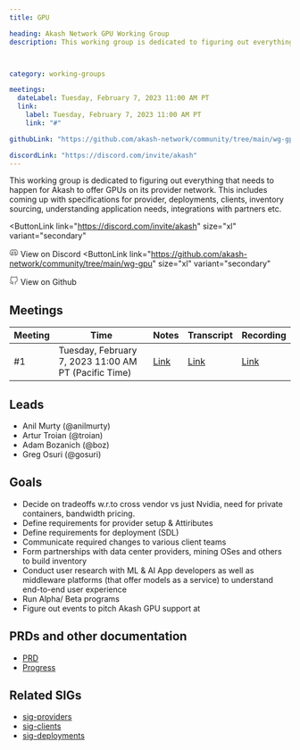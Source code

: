 ```yaml
---
title: GPU

heading: Akash Network GPU Working Group
description: This working group is dedicated to figuring out everything that needs to happen for Akash to offer GPUs on its provider network. This includes coming up with specifications for provider, deployments, clients, inventory sourcing, understanding application needs, integrations with partners etc.



category: working-groups

meetings:
  dateLabel: Tuesday, February 7, 2023 11:00 AM PT
  link:
    label: Tuesday, February 7, 2023 11:00 AM PT
    link: "#"

githubLink: "https://github.com/akash-network/community/tree/main/wg-gpu"

discordLink: "https://discord.com/invite/akash"
---
```





This working group is dedicated to figuring out everything that needs to happen for Akash to offer GPUs on its provider network. This includes coming up with specifications for provider, deployments, clients, inventory sourcing, understanding application needs, integrations with partners etc.


<div class="flex flex-col lg:flex-row lg:items-center gap-6"  >


<ButtonLink 
link="https://discord.com/invite/akash"
  size="xl"
  variant="secondary"
>
<svg class="mr-1"   width="16" height="16" viewBox="0 0 16 16" fill="none" xmlns="http://www.w3.org/2000/svg"><path d="M3.66406 10.666C6.9974 12.3327 8.9974 12.3327 12.3307 10.666" stroke="#808080" stroke-width="1.5" stroke-linecap="round" stroke-linejoin="round"/><path d="M10.3333 11.666L11 12.9993C11 12.9993 13.7809 12.1138 14.6667 10.666C14.6667 9.99935 15.0201 5.23494 12.6667 3.66602C11.6667 2.99935 10 2.66602 10 2.66602L9.33333 3.99935H8" stroke="#808080" stroke-width="1.5" stroke-linecap="round" stroke-linejoin="round"/><path d="M5.68229 11.666L5.01563 12.9993C5.01563 12.9993 2.23474 12.1138 1.34896 10.666C1.34896 9.99935 0.995565 5.23494 3.34896 3.66602C4.34896 2.99935 6.01563 2.66602 6.01563 2.66602L6.68229 3.99935H8.01562" stroke="#808080" stroke-width="1.5" stroke-linecap="round" stroke-linejoin="round"/><path d="M5.66406 9.33268C5.11178 9.33268 4.66406 8.73573 4.66406 7.99935C4.66406 7.26297 5.11178 6.66602 5.66406 6.66602C6.21635 6.66602 6.66406 7.26297 6.66406 7.99935C6.66406 8.73573 6.21635 9.33268 5.66406 9.33268Z" stroke="#808080" stroke-width="1.5" stroke-linecap="round" stroke-linejoin="round"/><path d="M10.3359 9.33268C9.78365 9.33268 9.33594 8.73573 9.33594 7.99935C9.33594 7.26297 9.78365 6.66602 10.3359 6.66602C10.8882 6.66602 11.3359 7.26297 11.3359 7.99935C11.3359 8.73573 10.8882 9.33268 10.3359 9.33268Z" stroke="#808080" stroke-width="1.5" stroke-linecap="round" stroke-linejoin="round"/>
</svg>
View on Discord
</ButtonLink>
<ButtonLink 
link="https://github.com/akash-network/community/tree/main/wg-gpu"
  size="xl"
  variant="secondary"
>
<svg  class="mr-1" width="16" height="16" viewBox="0 0 16 16" fill="none" xmlns="http://www.w3.org/2000/svg"><g clip-path="url(#clip0_2201_20876)"><path d="M10.6693 14.6852V12.7718C10.6943 12.454 10.6514 12.1344 10.5433 11.8344C10.4353 11.5344 10.2646 11.2608 10.0427 11.0318C12.136 10.7985 14.336 10.0052 14.336 6.36518C14.3358 5.4344 13.9778 4.53931 13.336 3.86518C13.6399 3.05085 13.6184 2.15075 13.276 1.35185C13.276 1.35185 12.4893 1.11851 10.6693 2.33851C9.14133 1.92439 7.53065 1.92439 6.00266 2.33851C4.18266 1.11851 3.39599 1.35185 3.39599 1.35185C3.05357 2.15075 3.03208 3.05085 3.33599 3.86518C2.68941 4.54431 2.331 5.44749 2.33599 6.38518C2.33599 9.99851 4.53599 10.7918 6.62932 11.0518C6.40999 11.2785 6.24083 11.5488 6.13286 11.8451C6.02489 12.1415 5.98053 12.4572 6.00266 12.7718V14.6852" stroke="#808080" stroke-width="1.5" stroke-linecap="round" stroke-linejoin="round"/><path d="M6.0026 13.3516C4.0026 14.0004 2.33594 13.3516 1.33594 11.3516" stroke="#808080" stroke-width="1.5" stroke-linecap="round" stroke-linejoin="round"/></g><defs><clipPath id="clip0_2201_20876"><rect width="16" height="16" fill="white"/></clipPath></defs></svg>
View on Github
</ButtonLink>



</div>



## Meetings

| Meeting | Time | Notes | Transcript | Recording
| --- | --- | --- | --- | --- |
| #1 | Tuesday, February 7, 2023 11:00 AM PT (Pacific Time) | [Link](https://github.com/akash-network/community/blob/main/wg-gpu/meetings/001-2023-02-07.md)  | [Link](https://github.com/akash-network/community/blob/main/wg-gpu/meetings/001-2023-02-07.md#transcript)  | [Link](https://ulubxe7s3ulck6gkqezr25x66pfr5qmtphv2usi7aveb2yh5hn6q.arweave.net/ougbk_LdFiV4yoEzHXb-88sewZN566pJHwVIHWD9O30)

## Leads

- Anil Murty (@anilmurty)
- Artur Troian (@troian)
- Adam Bozanich (@boz)
- Greg Osuri (@gosuri)


## Goals

- Decide on tradeoffs w.r.to cross vendor vs just Nvidia, need for private containers, bandwidth pricing.
- Define requirements for provider setup & Attiributes
- Define requirements for deployment (SDL)
- Communicate required changes to various client teams
- Form partnerships with data center providers, mining OSes and others to build inventory
- Conduct user research with ML & AI App developers as well as middleware platforms (that offer models as a service) to understand end-to-end user experience 
- Run Alpha/ Beta programs
- Figure out events to pitch Akash GPU support at


## PRDs and other documentation

- [PRD](prd.md)
- [Progress](progress.md)

## Related SIGs

- [sig-providers](../sig-providers)
- [sig-clients](../sig-clients)
- [sig-deployments](../sig-deployments)

